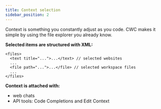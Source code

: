 ```yaml
---
title: Context selection
sidebar_position: 2
---
```


Context is something you constantly adjust as you code. CWC makes it simple by using the file explorer you already know.

**Selected items are structured with XML:**

```
<files>
  <text title="...">...</text> // selected websites
  ...
  <file path="...">...</file> // selected workspace files
  ...
</files>
```

**Context is attached with:**

- web chats
- API tools: Code Completions and Edit Context

